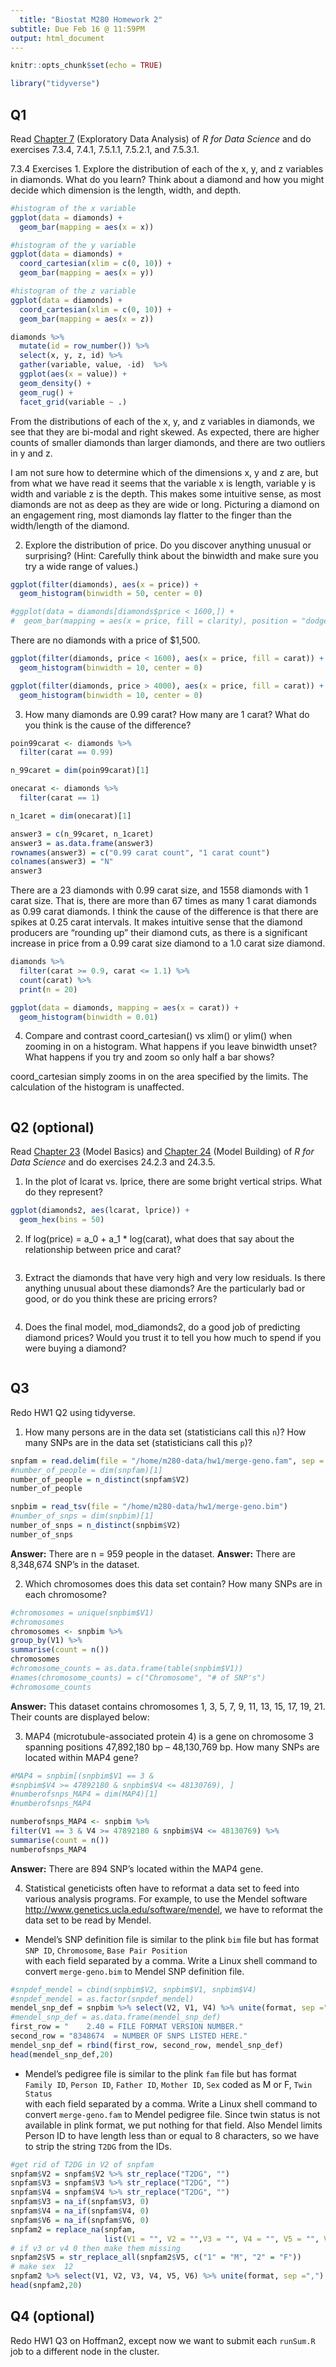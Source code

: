 ```yaml
---
  title: "Biostat M280 Homework 2"
subtitle: Due Feb 16 @ 11:59PM
output: html_document
---
```

  
  ```r
knitr::opts_chunk$set(echo = TRUE)
```

```r
library("tidyverse")
```

## Q1

Read [Chapter 7](http://r4ds.had.co.nz/exploratory-data-analysis.html) (Exploratory Data Analysis) of _R for Data Science_ and do exercises 7.3.4, 7.4.1, 7.5.1.1, 7.5.2.1, and 7.5.3.1.

7.3.4 Exercises
1. Explore the distribution of each of the x, y, and z variables in diamonds. What do you learn? Think about a diamond and how you might decide which dimension is the length, width, and depth.

```r
#histogram of the x variable
ggplot(data = diamonds) +
  geom_bar(mapping = aes(x = x))
```

```r
#histogram of the y variable
ggplot(data = diamonds) +
  coord_cartesian(xlim = c(0, 10)) +
  geom_bar(mapping = aes(x = y))
```

```r
#histogram of the z variable
ggplot(data = diamonds) +
  coord_cartesian(xlim = c(0, 10)) +
  geom_bar(mapping = aes(x = z))
```

```r
diamonds %>%
  mutate(id = row_number()) %>%
  select(x, y, z, id) %>%
  gather(variable, value, -id)  %>%
  ggplot(aes(x = value)) +
  geom_density() +
  geom_rug() +
  facet_grid(variable ~ .)
```

From the distributions of each of the x, y, and z variables in diamonds, we see that they are bi-modal and right skewed. As expected, there are higher counts of smaller diamonds than larger diamonds, and there are two outliers in y and z. 

I am not sure how to determine which of the dimensions x, y and z are, but from what we have read it seems that the variable x is length, variable y is width and variable z is the depth. This makes some intuitive sense, as most diamonds are not as deep as they are wide or long. Picturing a diamond on an engagement ring, most diamonds lay flatter to the finger than the width/length of the diamond. 

2. Explore the distribution of price. Do you discover anything unusual or surprising? (Hint: Carefully think about the binwidth and make sure you try a wide range of values.)

```r
ggplot(filter(diamonds), aes(x = price)) +
  geom_histogram(binwidth = 50, center = 0)

#ggplot(data = diamonds[diamonds$price < 1600,]) + 
#  geom_bar(mapping = aes(x = price, fill = clarity), position = "dodge")
```

There are no diamonds with a price of $1,500.

```r
ggplot(filter(diamonds, price < 1600), aes(x = price, fill = carat)) +
  geom_histogram(binwidth = 10, center = 0)
```

```r
ggplot(filter(diamonds, price > 4000), aes(x = price, fill = carat)) +
  geom_histogram(binwidth = 10, center = 0)
```

3. How many diamonds are 0.99 carat? How many are 1 carat? What do you think is the cause of the difference?

```r
poin99carat <- diamonds %>% 
  filter(carat == 0.99)

n_99caret = dim(poin99carat)[1]

onecarat <- diamonds %>% 
  filter(carat == 1)

n_1caret = dim(onecarat)[1]

answer3 = c(n_99caret, n_1caret)
answer3 = as.data.frame(answer3)
rownames(answer3) = c("0.99 carat count", "1 carat count")
colnames(answer3) = "N"
answer3
```

There are a 23 diamonds with 0.99 carat size, and 1558 diamonds with 1 carat size. That is, there are more than 67 times as many 1 carat diamonds as 0.99 carat diamonds. I think the cause of the difference is that there are spikes at 0.25 carat intervals. It makes intuitive sense that the diamond producers are "rounding up" their diamond cuts, as there is a significant increase in price from a 0.99 carat size diamond to a 1.0 carat size diamond. 


```r
diamonds %>%
  filter(carat >= 0.9, carat <= 1.1) %>%
  count(carat) %>%
  print(n = 20)
```


```r
ggplot(data = diamonds, mapping = aes(x = carat)) +
  geom_histogram(binwidth = 0.01)
```

4. Compare and contrast coord_cartesian() vs xlim() or ylim() when zooming in on a histogram. What happens if you leave binwidth unset? What happens if you try and zoom so only half a bar shows?

coord_cartesian simply zooms in on the area specified by the limits. The calculation of the histogram is unaffected.

```r

```


## Q2 (optional)

Read [Chapter 23](http://r4ds.had.co.nz/model-basics.html) (Model Basics) and [Chapter 24](http://r4ds.had.co.nz/model-building.html) (Model Building) of _R for Data Science_ and do exercises 24.2.3 and 24.3.5.

1. In the plot of lcarat vs. lprice, there are some bright vertical strips. What do they represent?

```r
ggplot(diamonds2, aes(lcarat, lprice)) + 
  geom_hex(bins = 50)
```


2. If log(price) = a_0 + a_1 * log(carat), what does that say about the relationship between price and carat?

```r

```


3. Extract the diamonds that have very high and very low residuals. Is there anything unusual about these diamonds? Are the particularly bad or good, or do you think these are pricing errors?

```r

```


4. Does the final model, mod_diamonds2, do a good job of predicting diamond prices? Would you trust it to tell you how much to spend if you were buying a diamond?


```r

```


## Q3

Redo HW1 Q2 using tidyverse.

1. How many persons are in the data set (statisticians call this `n`)? How many SNPs are in the data set (statisticians call this `p`)?

```r
snpfam = read.delim(file = "/home/m280-data/hw1/merge-geno.fam", sep = " ")
#number_of_people = dim(snpfam)[1]
number_of_people = n_distinct(snpfam$V2)
number_of_people
```

```r
snpbim = read_tsv(file = "/home/m280-data/hw1/merge-geno.bim")
#number_of_snps = dim(snpbim)[1]
number_of_snps = n_distinct(snpbim$V2)
number_of_snps
```
**Answer:** There are n = 959 people in the dataset.
**Answer:** There are 8,348,674 SNP's in the dataset.

2. Which chromosomes does this data set contain? How many SNPs are in each chromosome?

```r
#chromosomes = unique(snpbim$V1)
#chromosomes
chromosomes <- snpbim %>% 
group_by(V1) %>% 
summarise(count = n())
chromosomes
#chromosome_counts = as.data.frame(table(snpbim$V1))
#names(chromosome_counts) = c("Chromosome", "# of SNP's")
#chromosome_counts
```

**Answer:** This dataset contains chromosomes 1, 3, 5, 7, 9, 11, 13, 15, 17, 19, 21. Their counts are displayed below:

3. MAP4 (microtubule-associated protein 4) is a gene on chromosome 3 spanning positions 47,892,180 bp -- 48,130,769 bp. How many SNPs are located within MAP4 gene?

```r
#MAP4 = snpbim[(snpbim$V1 == 3 & 
#snpbim$V4 >= 47892180 & snpbim$V4 <= 48130769), ]
#numberofsnps_MAP4 = dim(MAP4)[1]
#numberofsnps_MAP4

numberofsnps_MAP4 <- snpbim %>% 
filter(V1 == 3 & V4 >= 47892180 & snpbim$V4 <= 48130769) %>%
summarise(count = n())
numberofsnps_MAP4
```

**Answer:** There are 894 SNP's located within the MAP4 gene.

4. Statistical geneticists often have to reformat a data set to feed into various analysis programs. For example, to use the Mendel software <http://www.genetics.ucla.edu/software/mendel>, we have to reformat the data set to be read by Mendel.

- Mendel's SNP definition file is similar to the plink `bim` file but has format  
`SNP ID`, `Chromosome`, `Base Pair Position`  
with each field separated by a comma. Write a Linux shell command to convert `merge-geno.bim` to Mendel SNP definition file.

```r
#snpdef_mendel = cbind(snpbim$V2, snpbim$V1, snpbim$V4)
#snpdef_mendel = as.factor(snpdef_mendel)
mendel_snp_def = snpbim %>% select(V2, V1, V4) %>% unite(format, sep =",")
#mendel_snp_def = as.data.frame(mendel_snp_def)
first_row = "    2.40 = FILE FORMAT VERSION NUMBER."
second_row = "8348674  = NUMBER OF SNPS LISTED HERE."
mendel_snp_def = rbind(first_row, second_row, mendel_snp_def)
head(mendel_snp_def,20)
```


- Mendel's pedigree file is similar to the plink `fam` file but has format  
`Family ID`, `Person ID`, `Father ID`, `Mother ID`, `Sex` coded as M or F, `Twin Status`  
with each field separated by a comma. Write a Linux shell command to convert `merge-geno.fam` to Mendel pedigree file. Since twin status is not available in plink format, we put nothing for that field. Also Mendel limits Person ID to have length less than or equal to 8 characters, so we have to strip the string `T2DG` from the IDs. 

```r
#get rid of T2DG in V2 of snpfam
snpfam$V2 = snpfam$V2 %>% str_replace("T2DG", "")
snpfam$V3 = snpfam$V3 %>% str_replace("T2DG", "")
snpfam$V4 = snpfam$V4 %>% str_replace("T2DG", "")
snpfam$V3 = na_if(snpfam$V3, 0) 
snpfam$V4 = na_if(snpfam$V4, 0) 
snpfam$V6 = na_if(snpfam$V6, 0) 
snpfam2 = replace_na(snpfam,
                     list(V1 = "", V2 = "",V3 = "", V4 = "", V5 = "", V6 = ""))
# if v3 or v4 0 then make them missing
snpfam2$V5 = str_replace_all(snpfam2$V5, c("1" = "M", "2" = "F"))
# make sex  12 
snpfam2 %>% select(V1, V2, V3, V4, V5, V6) %>% unite(format, sep =",")
head(snpfam2,20)
```



## Q4 (optional)

Redo HW1 Q3 on Hoffman2, except now we want to submit each `runSum.R` job to a different node in the cluster.